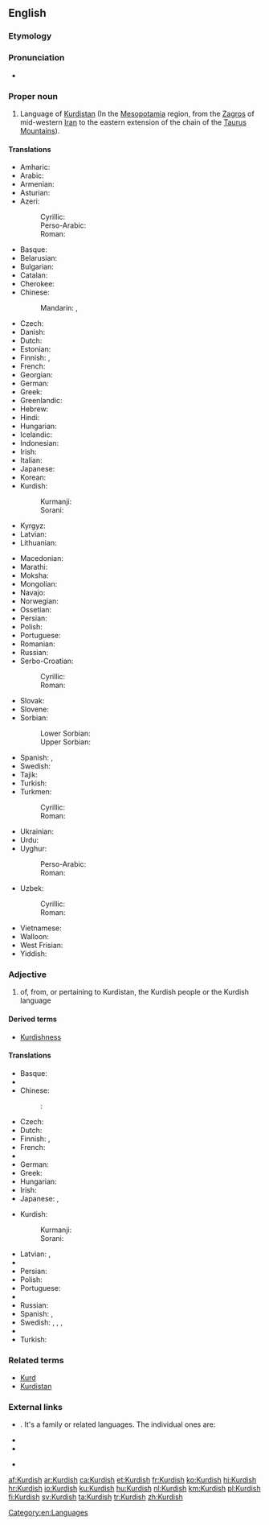 ==English==
{{interwiktionary|code=ku}}
{{wikipedia}}
===Etymology===
{{suffix|Kurd|ish|lang=en}}

===Pronunciation===
* {{audio|en-us-Kurdish.ogg|Audio (US)|lang=en}}

===Proper noun===
{{en-proper noun}}

# Language of [[Kurdistan]] (In the [[Mesopotamia]] region, from the [[Zagros]] of mid-western [[Iran]] to the eastern extension of the chain of the [[Taurus Mountains]]).

====Translations====
{{trans-top|language of Kurdistan}}
* Amharic: {{t|am|ኩርድኛ}}
* Arabic: {{t+|ar|كردية|f|tr=kurdíyya}}
* Armenian: {{t|hy|քրդերեն}}
* Asturian: {{t|ast|curdu|m}}
* Azeri:
*: Cyrillic: {{t|az|күрдҹә|sc=Cyrl}}
*: Perso-Arabic: {{t|az|کوردجه|sc=fa-Arab}}
*: Roman: {{t+|az|kürdcə}}
* Basque: {{t+|eu|kurduera}}
* Belarusian: {{t|be|курдская|f|tr=kúrdskaja}}
* Bulgarian: {{t|bg|кюрдски|tr=kǔrdski}}
* Catalan: {{t|ca|kurd|m}}
* Cherokee: {{t|chr|ᎫᎸᏗ|tr=gulvdi}}
* Chinese:
*: Mandarin: {{t|cmn|庫爾德語|sc=Hani}}, {{t|cmn|库尔德语|tr=Kù'ěrdé yǔ|sc=Hani}}
* Czech: {{t|cs|kurdština|f}}
* Danish: {{t|da|kurdisk|c}}
* Dutch: {{t+|nl|Koerdisch|n}}
* Estonian: {{t|et|Kurdi}}
* Finnish: {{t+|fi|kurdi}}, {{t|fi|kurdin kieli}}
* French: {{t+|fr|kurde|m}}
* Georgian: {{t|ka|ქურთული}}
* German: {{t+|de|Kurdisch|n}}
* Greek: {{t+|el|κουρδικά}}
* Greenlandic: {{t|kl|Kurdiskisut}}
* Hebrew: {{t|he|כורדית|f|tr=kurdít}}
* Hindi: {{t|hi|कुर्दी|f|tr=kurdī}}
* Hungarian: {{t+|hu|kurd}}
* Icelandic: {{t|is|Kúrdíska}}
* Indonesian: {{t|id|Kurdi}}
* Irish: {{t|ga|Coirdis|f}}
* Italian: {{t+|it|curdo|m}}
* Japanese: {{t+|ja|クルド語|tr=Kurudo-go|sc=Jpan}}
* Korean: {{t|ko|쿠르드어|tr=Kureudeu-eo|sc=Kore}}
* Kurdish:
*: Kurmanji: {{t+|ku|kurdî}}
*: Sorani: {{t|ckb|کوردی|tr=kurdî}}
* Kyrgyz: {{t|ky|курд|tr=qurd}}
* Latvian: {{t|lv|kurdu valoda}}
* Lithuanian: {{t|lt|Kurdiškai}}
{{trans-mid}}
* Macedonian: {{t|mk|курдски|m}}
* Marathi: {{t|mr|कुर्दी|f|tr=kurdī|sc=Deva}}
* Moksha: {{t|mdf|курдонь|tr=kurdonʹ}}
* Mongolian: {{t|mn|курд|tr=kurd|sc=Cyrl}}
* Navajo: {{t|nv|Kʼóódii bizaad}}
* Norwegian: {{t+|no|kurdisk}}
* Ossetian: {{t|os|курдаг}}
* Persian: {{t+|fa|کردی|tr=kordi}}
* Polish: {{t+|pl|kurdyjski}}
* Portuguese: {{t+|pt|curdo|m}}
* Romanian: {{t|ro|curdă|f}}
* Russian: {{t+|ru|ку́рдский|m}}
* Serbo-Croatian:
*: Cyrillic: {{t|sh|курдски|m}}
*: Roman: {{t+|sh|kurdski|m}}
* Slovak: {{t+|sk|kurdčina}}
* Slovene: {{t+|sl|kurdščina}}
* Sorbian:
*: Lower Sorbian: {{t|dsb|kurdšćina|f}}
*: Upper Sorbian: {{t|hsb|kurdšćina|f}}
* Spanish: {{t+|es|kurdo|m}}, {{t|es|curdo|m}}
* Swedish: {{t+|sv|kurdiska}}
* Tajik: {{t|tg|курдӣ}}
* Turkish: {{t+|tr|Kürtçe}}
* Turkmen:
*: Cyrillic: {{t|tk|күртче|sc=Cyrl}}
*: Roman: {{t|tk|kürtçe}}
* Ukrainian: {{t+|uk|курдська|f|tr=kúrds'ka}}
* Urdu: {{t|ur|کردی|f|tr=kurdī}}
* Uyghur:
*: Perso-Arabic: {{t|ug|كۇردچە|tr=kurdche|sc=fa-Arab}}
*: Roman: {{t|ug|kurdqə|sc=Latn}}
* Uzbek:
*: Cyrillic: {{t|uz|курдча}}
*: Roman: {{t|uz|kurdcha}}
* Vietnamese: {{t|vi|tiếng Kurd}}
* Walloon: {{t|wa|Kurdi}}
* West Frisian: {{t|fy|Koerdysk}}
* Yiddish: {{t|yi|קורדיש|n|tr=kurdish}}
{{trans-bottom}}

===Adjective===
{{en-adj|-}}

# of, from, or pertaining to Kurdistan, the Kurdish people or the Kurdish language

====Derived terms====
* [[Kurdishness]]

====Translations====
{{trans-top|of, from, or pertaining to Kurdistan, the Kurdish people or the Kurdish language}}
* Basque: {{t|eu|kurdu}}
* {{trreq|bg}}
* Chinese:
*: {{ttbc|cmn}}: {{t|cmn|库尔德的|tr=Kùěrdé de|sc=Hani}}
* Czech: {{t|cs|kurdský}}
* Dutch: {{t+|nl|Koerdisch}}
* Finnish: {{t|fi|kurdilainen}}, {{qualifier|in compounds}} {{t|fi|kurdi-}}
* French: {{t+|fr|kurde}}
* {{trreq|ka}}
* German: {{t+|de|kurdisch}}
* Greek: {{t+|el|κουρδικός}}
* Hungarian: {{t+|hu|kurd}}
* Irish: {{t|ga|Coirdíneach}}
* Japanese: {{t|ja|クルド|tr=kurudo no|alt=クルドの|sc=Jpan}}, {{t|ja|[[クルド]][[風]]の|tr=kurudo-fuu no|sc=Jpan}}
{{trans-mid}}
* Kurdish:
*: Kurmanji: {{t+|ku|kurdî}}
*: Sorani: {{t|ckb|کوردی|tr=kurdî}}
* Latvian: {{t|lv|kurdu}}, {{t|lv|kurdisks}}
* {{trreq|os}}
* Persian: {{t+|fa|کردی|tr=Kordi}}
* Polish: {{t+|pl|kurdyjski|m}}
* Portuguese: {{t+|pt|curdo}}
* {{trreq|ro}}
* Russian: {{t+|ru|ку́рдский|sc=Cyrl}}
* Spanish: {{t|es|curdo}}, {{t+|es|kurdo}}
* Swedish: {{t+|sv|kurdiska}}, {{t+|sv|kurdiske}}, {{t+|sv|kurdisk}}, {{t+|sv|kurdiskt}}
* {{trreq|tg}}
* Turkish: {{t+|tr|Kürtçe}}
{{trans-bottom}}

===Related terms===
* [[Kurd]]
* [[Kurdistan]]

===External links===
* {{ISO 639|3code=kur|1code=ku}}. It's a family or related languages. The individual ones are:
{{top2}}
* {{ethnologue|lang=Central Kurdish|code=ckb}}
* {{ethnologue|lang=Northern Kurdish|code=kmr}}
{{mid2}}
* {{ethnologue|lang=Southern Kurdish|code=sdh}}
{{bottom}}

[[Category:en:Languages]]

[[af:Kurdish]]
[[ar:Kurdish]]
[[ca:Kurdish]]
[[et:Kurdish]]
[[fr:Kurdish]]
[[ko:Kurdish]]
[[hi:Kurdish]]
[[hr:Kurdish]]
[[io:Kurdish]]
[[ku:Kurdish]]
[[hu:Kurdish]]
[[nl:Kurdish]]
[[km:Kurdish]]
[[pl:Kurdish]]
[[fi:Kurdish]]
[[sv:Kurdish]]
[[ta:Kurdish]]
[[tr:Kurdish]]
[[zh:Kurdish]]